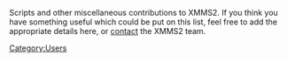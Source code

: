 Scripts and other miscellaneous contributions to XMMS2. If you think you have something useful which could be put on this list, feel free to add the appropriate details here, or [[About#Contact_info | contact]] the XMMS2 team.

{{Contrib | title=XPLAY | author=Thomas Keck | description=Search and play song with agrep | moreinfo=Read the source :-) (pure bash) | files=http://websvn.xapek.org/svn/storm/xplay}}

{{Contrib | title=Init scripts | author=Martijn Ras | description=<strike>I wrote an initscript to start xmms2d at runtime and control it through the default chkconfig/service mechanism on *NIX systems.</strike> The files contributed don't work with more recent releases of XMMS2 - if you'd like to help resolve this, visit <mantis>249</mantis>. | moreinfo=[http://bugs.xmms2.xmms.se/view.php?id=249 Bug #249] | files=* [http://xmms2.xmms.se/contrib/files/xmms2d <strike>xmms2d</strike>]
* [http://xmms2.xmms.se/contrib/files/xmms2-initscript-gentoo <strike>xmms2-initscript-gentoo</strike>]
* [http://xmms2.xmms.se/contrib/files/xmms2-initscript-gentoo.conf <strike>xmms2-initscript-gentoo.conf</strike>]}}

{{Contrib | title=BSD init scripts | author=Alexander Botero-Lowry | description=FreeBSD and NetBSD rc.d scripts | moreinfo=See README within the package | files=* [http://xmms2.xmms.se/contrib/files/xmms2-bsd.rc.d.tar.gz xmms2-bsd.rc.d.tar.gz]}}

{{Contrib | title=Play-Pause toggle client | author=Vin&iacute;cius Dias dos Santos | description=Request for play/pause action whereas:
* will play if current state is stopped or paused
* will pause if current state is playing.
Good for using in hotkeys(specially if you have a multimedia keyboard ;) ) | moreinfo= | files=* [http://xmms2.xmms.se/contrib/files/play-pause.py play-pause.py]}}

{{Contrib | title=Play-Pause toggle client (C) | author=Dean Scarff | description=Pauses playback if xmms2 is currently playing, otherwise starts playback | moreinfo=An alternative to the python script by VinÃ­cius Dias dos Santos, for those who do not have/want python | files=* [http://scarff.id.au/file/xmms2-pp.c xmms2-pp.c]}}

{{Contrib | title=Gnome metacity multimedia keyboard shortcuts | author=Tobias Bengtsson | description=Gnome metacity multimedia keyboard shortcuts: 
* Open gconf-editor and edit keys for /apps/metacity/keybinding_commands/ to xmms2 play (or the above script), next, prev etc. keys you may have on your keyboard. 
* Edit /apps/metacity/global_keybindings/, for example run_command_1 = XF86AudioPlay, run_command_2=XF86AudioNext, run_command_3=XF86AudioPrev etc. | moreinfo=None | files=None }}

{{Contrib| title=XChat2 info script| author=[[Sham Chukoury]]| description=XChat 2 python script that displays the title and artist of the currently playing song. Supports querying of xmms2 daemons running on different IPC paths.| moreinfo=http://eleusis.f2o.org/projects/xmms2/| files=* [http://eleusis.f2o.org/projects/xmms2/xmms2-indirect.tar.bz2 xmms2-indirect.tar.bz2]}}

{{Contrib| title=Bash tab completion for the xmms2 client| author=RÃ©mi Vanicat| description=A bash script for tab completion in the shell. Once you have source it into bash use TAB to complete what your are typing. Original ideas from [[Bash tab completion for the CLI]]| moreinfo=http://aspellfr.free.fr/xmms2/| files=* [http://aspellfr.free.fr/xmms2/xmms2_completion xmms2_completion]}}

{{Contrib| title=Daemon updating Gajim status on XMMS2 events| author=Bart Kreska| description=Simple daemon written in Python that updates status message in Gajim each time XMMS2 changes its state (ie. jumps to another track). Status message may look like this: '''Now listening: Rolling Stones, It's Only Rock 'n Roll''' but the format is highly customizable.| moreinfo=For more information see man page| files=* [http://www.smlw.pl/~wytnijto/projects/xmms/ xmms2-gajim-status]}}

{{Contrib| title=Medialib cleaner| author=Sham Chukoury| description=Simple script to remove items marked as 'unavailable' in the medialib (which can include things like JPEG and text files).| moreinfo=| files=* [http://xmms2.xmms.se/contrib/files/xmms2-clean-mlib.py xmms2-clean-mlib.py]}}

{{Contrib| title=xmms2_random_album | author=ashtophet| description=Quick shell script to add a random album to a dedicated playlist. It will be obsolete when random album playback is available natively. NOTE: You have to edit source and change max_num_id (max id on mlib)!! If you use it, find annoyances, improvements, suggestions... please, contact me (mail is at source).| moreinfo=| files=* [http://www.ashtophet.org/xmms2_random_album.sh xmms2_random_album.sh]}}

{{Contrib| title=xmms2lyrics | author=ashtophet| description=Very simple shell script to fetch current xmms2 song lyrics (w3m) and show them (w3m) using google's(tm) "feeling lucky" feature. Based on  [http://www.ashtophet.org//mpdlyrics-0.0.6 mpdlyrics].| moreinfo=| files=* [http://www.ashtophet.org/xmms2lyrics.sh xmms2lyrics.sh]}}

{{Contrib| title=xmms2wiki | author=ashtophet| description=Very simple shell script to fetch wikipedia article on current xmms2 playing song and show it using w3m. Based on [http://www.ashtophet.org/mpdwiki-0.0.3.1 mpdwiki]. | moreinfo=| files=* [http://ashtophet.freehostia.com/xmms2wiki.sh xmms2wiki.sh]}}

{{Contrib| title=Fvwm menu | author=ashtophet| description=Simple fvwm2 menu to control xmms2. Based on univac's fvwm config. | moreinfo=| files=* [http://www.ashtophet.org/screenshots.html config]}}

{{Contrib| title=WeeChat script | author=km | description=Print currently playing track (format is configurable) in xmms2 to a channel or private buffer in WeeChat IRC client. | moreinfo=| files=* [http://weechat.flashtux.org/scripts/xmms2.pl xmms2.pl]}}

[[Category:Users]]